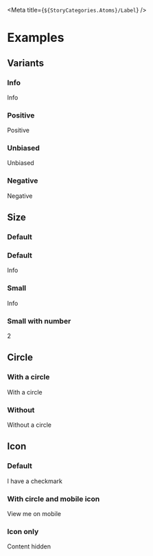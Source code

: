 
<Meta title={`${StoryCategories.Atoms}/Label`} />

<Docs />

# Examples

## Variants

### Info

<Canvas>
    <div class="flex">
        <p-label>Info</p-label>
    </div>
</Canvas>

### Positive

<Canvas>
    <div class="flex">
        <p-label variant="positive">Positive</p-label>
    </div>
</Canvas>

### Unbiased

<Canvas>
    <div class="flex">
        <p-label variant="unbiased">Unbiased</p-label>
    </div>
</Canvas>

### Negative

<Canvas>
    <div class="flex">
        <p-label variant="negative">Negative</p-label>
    </div>
</Canvas>

## Size

### Default

### Default

<Canvas>
    <div class="flex">
        <p-label>Info</p-label>
    </div>
</Canvas>

### Small

<Canvas>
    <div class="flex">
        <p-label size="small">Info</p-label>
    </div>
</Canvas>

### Small with number

<Canvas>
    <div class="flex">
        <p-label
            size="small"
            mobile-icon={false}
            circle={false}
            variant="negative"
        >
            2
        </p-label>
    </div>
</Canvas>

## Circle

### With a circle

<Canvas>
    <div class="flex">
        <p-label circle={true}>With a circle</p-label>
    </div>
</Canvas>

### Without

<Canvas>
    <div class="flex">
        <p-label>Without a circle</p-label>
    </div>
</Canvas>

## Icon

### Default

<Canvas>
    <div class="flex">
        <p-label icon="checkmark" mobile-icon={true}>
            I have a checkmark
        </p-label>
    </div>
</Canvas>

### With circle and mobile icon

<Canvas>
    <div class="flex">
        <p-label icon="checkmark" circle={true} mobile-icon={true}>
            View me on mobile
        </p-label>
    </div>
</Canvas>

### Icon only

<Canvas>
    <div class="flex">
        <p-label icon="checkmark" icon-only={true}>
            Content hidden
        </p-label>
    </div>
</Canvas>

